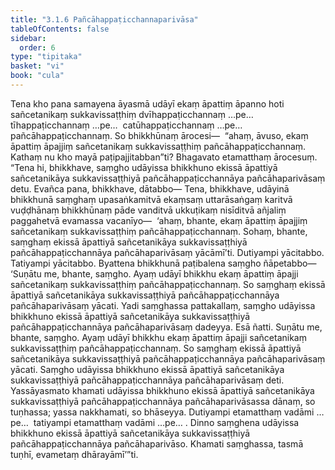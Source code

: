 ```yaml
---
title: "3.1.6 Pañcāhappaṭicchannaparivāsa"
tableOfContents: false
sidebar:
  order: 6
type: "tipitaka"
basket: "vi"
book: "cula"
---
```



<DynamicBreadcrumb />

<Division number="108" book="cula" e="ch" v="4" p="112">

<Paragraph number="532" book="cula">
Tena kho pana samayena āyasmā udāyī ekaṃ āpattiṃ āpanno hoti sañcetanikaṃ sukkavissaṭṭhiṃ dvīhappaṭicchannaṃ …pe…  tīhappaṭicchannaṃ …pe…  catūhappaṭicchannaṃ …pe…  pañcāhappaṭicchannaṃ. So bhikkhūnaṃ ārocesi—  “ahaṃ, āvuso, ekaṃ āpattiṃ āpajjiṃ sañcetanikaṃ sukkavissaṭṭhiṃ pañcāhappaṭicchannaṃ. Kathaṃ nu kho mayā paṭipajjitabban”ti? Bhagavato etamatthaṃ ārocesuṃ. “Tena hi, bhikkhave, saṃgho udāyissa bhikkhuno ekissā āpattiyā sañcetanikāya sukkavissaṭṭhiyā pañcāhappaṭicchannāya pañcāhaparivāsaṃ detu. Evañca pana, bhikkhave, dātabbo—
</Paragraph>

<Paragraph number="533" book="cula">
Tena, bhikkhave, udāyinā bhikkhunā saṃghaṃ upasaṅkamitvā ekaṃsaṃ uttarāsaṅgaṃ karitvā vuḍḍhānaṃ bhikkhūnaṃ pāde vanditvā ukkuṭikaṃ nisīditvā añjaliṃ paggahetvā evamassa vacanīyo—  ‘ahaṃ, bhante, ekaṃ āpattiṃ āpajjiṃ sañcetanikaṃ sukkavissaṭṭhiṃ pañcāhappaṭicchannaṃ. Sohaṃ, bhante, saṃghaṃ ekissā āpattiyā sañcetanikāya sukkavissaṭṭhiyā pañcāhappaṭicchannāya pañcāhaparivāsaṃ yācāmī’ti. Dutiyampi yācitabbo. Tatiyampi yācitabbo. Byattena bhikkhunā paṭibalena saṃgho ñāpetabbo—
</Paragraph>

</Division>
<Division number="109" book="cula" e="ch" v="4" p="113">

<Paragraph number="534" book="cula">
‘Suṇātu me, bhante, saṃgho. Ayaṃ udāyī bhikkhu ekaṃ āpattiṃ āpajji sañcetanikaṃ sukkavissaṭṭhiṃ pañcāhappaṭicchannaṃ. So saṃghaṃ ekissā āpattiyā sañcetanikāya sukkavissaṭṭhiyā pañcāhappaṭicchannāya pañcāhaparivāsaṃ yācati. Yadi saṃghassa pattakallaṃ, saṃgho udāyissa bhikkhuno ekissā āpattiyā sañcetanikāya sukkavissaṭṭhiyā pañcāhappaṭicchannāya pañcāhaparivāsaṃ dadeyya. Esā ñatti.
</Paragraph>

<Paragraph number="535" book="cula">
Suṇātu me, bhante, saṃgho. Ayaṃ udāyī bhikkhu ekaṃ āpattiṃ āpajji sañcetanikaṃ sukkavissaṭṭhiṃ pañcāhappaṭicchannaṃ. So saṃghaṃ ekissā āpattiyā sañcetanikāya sukkavissaṭṭhiyā pañcāhappaṭicchannāya pañcāhaparivāsaṃ yācati. Saṃgho udāyissa bhikkhuno ekissā āpattiyā sañcetanikāya sukkavissaṭṭhiyā pañcāhappaṭicchannāya pañcāhaparivāsaṃ deti. Yassāyasmato khamati udāyissa bhikkhuno ekissā āpattiyā sañcetanikāya sukkavissaṭṭhiyā pañcāhappaṭicchannāya pañcāhaparivāsassa dānaṃ, so tuṇhassa; yassa nakkhamati, so bhāseyya.
</Paragraph>

<Paragraph number="536" book="cula">
Dutiyampi etamatthaṃ vadāmi …pe…  tatiyampi etamatthaṃ vadāmi …pe… .
</Paragraph>

<Paragraph number="537" book="cula">
Dinno saṃghena udāyissa bhikkhuno ekissā āpattiyā sañcetanikāya sukkavissaṭṭhiyā pañcāhappaṭicchannāya pañcāhaparivāso. Khamati saṃghassa, tasmā tuṇhī, evametaṃ dhārayāmī’”ti.
</Paragraph>
</Division>